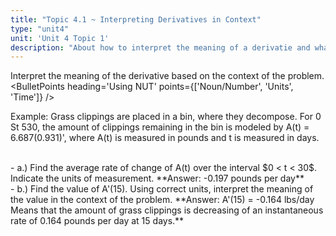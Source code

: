 ```yaml
---
title: "Topic 4.1 ~ Interpreting Derivatives in Context"
type: "unit4"
unit: 'Unit 4 Topic 1'
description: "About how to interpret the meaning of a derivatie and what it really is and answer with the context of the problem"
---
```


Interpret the meaning of the derivative based on the context of the problem.
<BulletPoints heading='Using NUT' points={['Noun/Number', 'Units', 'Time']} />

 Example: Grass clippings are placed in a bin, where they decompose. For 0 St 530,
the amount of clippings remaining in the bin is modeled by A(t) = 6.687(0.931)',
where A(t) is measured in pounds and t is measured in days.

<br/>
- a.) Find the average rate of change of A(t) over the interval $0 < t < 30$. Indicate the units of measurement. **Answer: -0.197 pounds per day**
<br/>
- b.) Find the value of A'(15). Using correct units, interpret the meaning of the value in the context of the problem. **Answer:  A'(15) = -0.164 lbs/day Means that the amount of grass clippings is decreasing of an instantaneous rate of 0.164 pounds per day at 15 days.**



<Block text="Make sure to completely state the answer in context in relevance to the question, similar to the answer in Part B" type="warning" />
